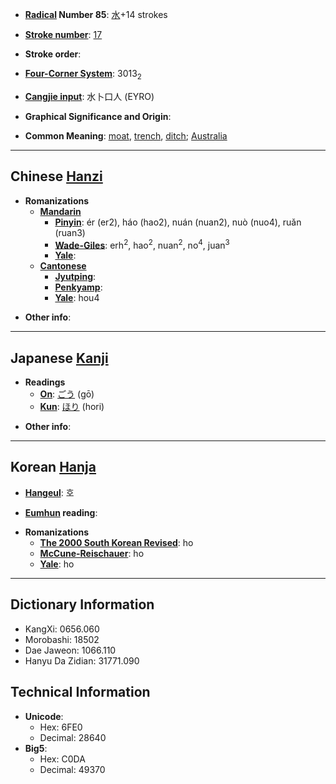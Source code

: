 * '''[[Wiktionary:Chinese radical index| Radical]] Number 85''': [[Wiktionary:Chinese radical index 水|水]]+14 strokes

* '''[[Wiktionary:Chinese total strokes index|Stroke number]]''': [[Wiktionary:Chinese total strokes index 17|17]]

* '''Stroke order''': 

* '''[[Wiktionary:Chinese four corner index|Four-Corner System]]''': 3013<sub>2</sub>

* '''[[Wiktionary:Chinese Cangjie index|Cangjie input]]''': 水卜口人 (EYRO)

* '''Graphical Significance and Origin''': 

* '''Common Meaning''': [[moat]], [[trench]], [[ditch]]; [[Australia]]

----

== Chinese [[Hanzi]] ==

* '''Romanizations'''
** '''[[Mandarin]]'''
*** '''[[Pinyin]]''': ér (er2), háo (hao2), nuán (nuan2), nuò (nuo4), ruǎn (ruan3)
*** '''[[Wade-Giles]]''': erh<sup>2</sup>, hao<sup>2</sup>, nuan<sup>2</sup>, no<sup>4</sup>, juan<sup>3</sup>
*** '''[[Yale]]''': 
** '''[[Cantonese]]'''
*** '''[[Jyutping]]''':
*** '''[[Penkyamp]]''': 
*** '''[[Yale]]''': hou4

* '''Other info''': 

----

== Japanese [[Kanji]] ==

* '''Readings'''
** '''[[On]]''': [[ごう]] (gō)
** '''[[Kun]]''': [[ほり]] (hori)

* '''Other info''':  

----

== Korean [[Hanja]] ==

* '''[[Hangeul]]''': 호

* '''[[Eumhun]] reading''': 

* '''Romanizations'''
** '''[[The 2000 South Korean Revised Romanization|The 2000 South Korean Revised]]''': ho
** '''[[McCune-Reischauer]]''': ho
** '''[[Yale]]''': ho

----

== Dictionary Information ==

* KangXi: 0656.060
* Morobashi: 18502
* Dae Jaweon: 1066.110
* Hanyu Da Zidian: 31771.090

== Technical Information ==

* '''Unicode''':
** Hex: 6FE0
** Decimal: 28640
* '''Big5''':
** Hex: C0DA
** Decimal: 49370